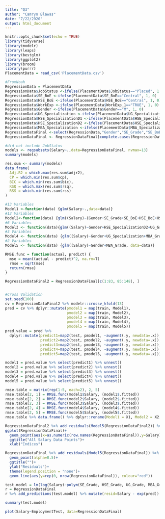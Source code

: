 ```yaml
---
title: "Q3"
author: "Camryn Blawas"
date: "7/22/2020"
output: html_document
---
```


```r
knitr::opts_chunk$set(echo = TRUE)
library(tidyverse)
library(modelr)
library(leaps)
library(bestglm)
library(ggplot2)
library(broom)
library(purrr)
PlacementData = read_csv('PlacementData.csv')
```

```r
#FromNoah
RegressionData = PlacementData
RegressionData$JobStatus <-ifelse(PlacementData$JobStatus=="Placed", 1, 0)
RegressionData$SE_BoE <-ifelse(PlacementData$SE_BoE=="Central", 1, 0)
RegressionData$HSE_BoE <-ifelse(PlacementData$HSE_BoE=="Central", 1, 0)
RegressionData$WorkExp <-ifelse(PlacementData$WorkExp_1=="TRUE", 1, 0)
RegressionData$Gender <-ifelse(PlacementData$Gender=="M", 1, 0)
RegressionData$UG_Specialization <-ifelse(PlacementData$UG_Specialization=="Comm&Mgmt",1,0)
RegressionData$HSE_SpecializationD1 <-ifelse(PlacementData$HSE_Specialization=="Commerce",1,0)
RegressionData$HSE_SpecializationD2 <-ifelse(PlacementData$HSE_Specialization=="Arts",1,0)
RegressionData$MBA_Specialization <-ifelse(PlacementData$MBA_Specialization=="Mkt&Fin",1,0)
RegressionDataFinal <-select(RegressionData,"Gender","SE_Grade","SE_BoE","HSE_Grade", "HSE_BoE","HSE_SpecializationD1","HSE_SpecializationD2","UG_Grade", "UG_Specialization","WorkExp","EmploymentTest","MBA_Specialization","MBA_Grade","Salary")
RegressionDataFinal <- RegressionDataFinal[complete.cases(RegressionDataFinal),]
```

```r
#did not include JobStatus
models <- regsubsets(Salary~.,data=RegressionDataFinal, nvmax=13)
summary(models)

res.sum <- summary(models)
data.frame(
  Adj.R2 = which.max(res.sum$adjr2),
  CP = which.min(res.sum$cp),
  BIC = which.min(res.sum$bic), 
  RSQ = which.max(res.sum$rsq),
  RSS = which.min(res.sum$rss)
)
```

```r
#13 Variables
Model1 <-function(data) {glm(Salary~.,data=data)}
#12 Variables
Model2<-function(data) {glm((Salary)~(Gender+SE_Grade+SE_BoE+HSE_BoE+HSE_SpecializationD1+HSE_SpecializationD2+UG_Grade+UG_Specialization+EmploymentTest+MBA_Specialization+MBA_Grade),data=data)}
#6 Variables
Model3 <- function(data){glm((Salary)~Gender+HSE_SpecializationD2+UG_Grade+UG_Specialization+MBA_Specialization+MBA_Grade, data=data)}
#3 Variables
Model4 <- function(data) {glm((Salary)~Gender+UG_Specialization+MBA_Grade, data=data)}
#2 Variables
Model5 <- function(data) {glm((Salary)~Gender+MBA_Grade, data=data)}
```

```r
RMSE.func = function(actual, predict) {
  mse = mean((actual - predict)^2, na.rm=T)
  rmse = sqrt(mse)
  return(rmse)
}

RegressionDataFinal2 = RegressionDataFinal[c(1:83, 85:148), ]


#Cross Validation
set.seed(100)
cv = RegressionDataFinal2 %>% modelr::crossv_kfold(13)
pred = cv %>% dplyr::mutate(pmodel1 = map(train, Model1),
                            pmodel2 = map(train, Model2), 
                            pmodel3 = map(train, Model3), 
                            pmodel4 = map(train, Model4), 
                            pmodel5 = map(train, Model5))
pred.value = pred %>% 
  dplyr::mutate(predict1=map2(test, pmodel1, ~augment(.y, newdata=.x)), 
                predict2=map2(test, pmodel2, ~augment(.y, newdata=.x)),
                predict3=map2(test, pmodel3, ~augment(.y, newdata=.x)),
                predict4=map2(test, pmodel4, ~augment(.y, newdata=.x)),
                predict5=map2(test, pmodel5, ~augment(.y, newdata=.x)))

model1 = pred.value %>% select(predict1) %>% unnest()
model2 = pred.value %>% select(predict2) %>% unnest()
model3 = pred.value %>% select(predict3) %>% unnest()
model4 = pred.value %>% select(predict4) %>% unnest()
model5 = pred.value %>% select(predict5) %>% unnest()

rmse.table = matrix(rep(1:5, each=2), 2, 5)
rmse.table[2, 1] = RMSE.func(model1$Salary, (model1$.fitted))
rmse.table[2, 2] = RMSE.func(model2$Salary, (model2$.fitted))
rmse.table[2, 3] = RMSE.func(model3$Salary, (model3$.fitted))
rmse.table[2, 4] = RMSE.func(model4$Salary, (model4$.fitted))
rmse.table[2, 5] = RMSE.func(model5$Salary, (model5$.fitted))
rmse.table %>% data.frame() %>% dplyr::rename(Model1 = X1, Model2 = X2, Model3 = X3, Model4 = X4, Model5 = X5) %>% .[2, ]
```

```r
RegressionDataFinal2 %>% add_residuals(Model5(RegressionDataFinal2)) %>% ggplot(mapping=aes(x=Salary, y=resid))+geom_point(alpha=0.5)+geom_line(aes(y=rep(0, nrow(RegressionDataFinal2)), colour="red"))
ggplot(RegressionDataFinal)+
  geom_point(aes(x=as.numeric(row.names(RegressionDataFinal)),y=Salary),alpha=0.5)+
  ggtitle("All Salary Data Points")+
  xlab("Indices")
```

```r
RegressionDataFinal %>% add_residuals(Model5(RegressionDataFinal)) %>% ggplot(mapping=aes(x=Salary,y=resid))+
  geom_point(alpha=0.5)+
  ggtitle("")+
  ylab("Residuals")+
  theme(legend.position = "none")+
  geom_line(aes(y=rep(0, nrow(RegressionDataFinal)), colour="red"))
```


```r
test.model = lm(log(Salary)~polym(SE_Grade, HSE_Grade, UG_Grade, MBA_Grade, degree=3)+., data=RegressionDataFinal)
r = RegressionDataFinal
r %>% add_predictions(test.model) %>% mutate(resid=Salary - exp(pred)) %>% ggplot(mapping=aes(x=Salary, y=resid))+geom_point()+geom_line(aes(y=rep(0, nrow(r)), colour="red"))

summary(test.model)
```

```r
plot(Salary~EmploymentTest, data=RegressionDataFinal)

```

